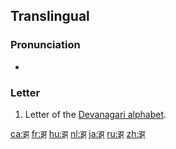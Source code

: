 {{Devanagari character info|hex=91d|name=DEVANAGARI LETTER JHA|image=[[File:Deva-झ-order.gif|100px]]}}
==Translingual==

===Pronunciation===
* {{IPA|/dʒʱə/|lang=mul}}

===Letter===
{{mul-Deva|jha}}

# Letter of the [[Devanagari alphabet]].

[[ca:झ]]
[[fr:झ]]
[[hu:झ]]
[[nl:झ]]
[[ja:झ]]
[[ru:झ]]
[[zh:झ]]